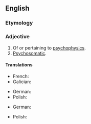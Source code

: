 ==English==

===Etymology===
{{prefix|en|psycho|physical}}

===Adjective===
{{en-adj|-}}

# Of or pertaining to [[psychophysics]].
# [[psychosomatic|Psychosomatic]].

====Translations====
{{trans-top|of or pertaining to psychophysics}}
* French: {{t+check|fr|psychophysique|m|f}}
* Galician: {{t+|gl|psicofísico}}
{{trans-mid}}
* German: {{t|de|psychophysikalisch}}
* Polish: {{t|pl|psychofizyczny|m}}
{{trans-bottom}}

{{trans-top|psychosomatic}}
* German: {{t+|de|psychosomatisch}}
{{trans-mid}}
* Polish: {{t|pl|psychosomatyczny|m}}
{{trans-bottom}}